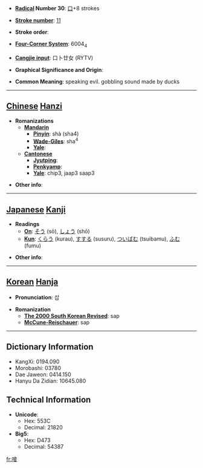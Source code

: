 * '''[[Wiktionary:Chinese radical index| Radical]] Number 30''': [[Wiktionary:Chinese radical index 口|口]]+8 strokes

* '''[[Wiktionary:Chinese total strokes index|Stroke number]]''': [[Wiktionary:Chinese total strokes index 11|11]]

* '''Stroke order''': 

* '''[[Wiktionary:Chinese four corner index|Four-Corner System]]''': 6004<sub>4</sub>

* '''[[Wiktionary:Chinese Cangjie index|Cangjie input]]''': 口卜廿女 (RYTV)

* '''Graphical Significance and Origin''': 

* '''Common Meaning''': speaking evil. gobbling sound made by ducks

----

== [[Chinese]] [[Hanzi]] ==

* '''Romanizations'''
** '''[[Mandarin]]'''
*** '''[[Pinyin]]''': shà (sha4)
*** '''[[Wade-Giles]]''': sha<sup>4</sup>
*** '''[[Yale]]''': 
** '''[[Cantonese]]'''
*** '''[[Jyutping]]''':
*** '''[[Penkyamp]]''': 
*** '''[[Yale]]''': chip3, jaap3 saap3

* '''Other info''': 

----

== [[Japanese]] [[Kanji]] ==

* '''Readings'''
** '''[[On]]''': [[そう]] (sō), [[しょう]] (shō)
** '''[[Kun]]''': [[くらう]] (kurau), [[すする]] (susuru), [[ついばむ]] (tsuibamu), [[ふむ]] (fumu)

* '''Other info''':  

----

== [[Korean]] [[Hanja]] ==

* '''Pronunciation''': 삽

* '''Romanization'''
** '''[[The 2000 South Korean Revised Romanization|The 2000 South Korean Revised]]''': sap
** '''[[McCune-Reischauer]]''': sap

----

== Dictionary Information ==

* KangXi: 0194.090
* Morobashi: 03780
* Dae Jaweon: 0414.150
* Hanyu Da Zidian: 10645.080

== Technical Information ==

* '''Unicode''':
** Hex: 553C
** Decimal: 21820
* '''Big5''':
** Hex: D473
** Decimal: 54387

[[fr:唼]]